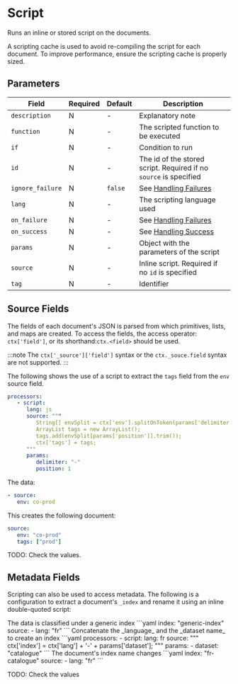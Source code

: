 # Script

<Synopsis>
Runs an inline or stored script on the documents.
</Synopsis>

A scripting cache is used to avoid re-compiling the script for each document. To improve performance, ensure the scripting cache is properly sized.

## Parameters

|Field|Required|Default|Description|
|---|---|---|---|
|`description`|N|-|Explanatory note|
|`function`|N|-|The scripted function to be executed|
|`if`|N|-|Condition to run|
|`id`|N|-|The id of the stored script. Required if no `source` is specified|
|`ignore_failure`|N|`false`|See [Handling Failures](../handling-failures.mdx)|
|`lang`|N|-|The scripting language used|
|`on_failure`|N|-|See [Handling Failures](../handling-failures.mdx)|
|`on_success`|N|-|See [Handling Success](../handling-success.mdx)|
|`params`|N|-|Object with the parameters of the script|
|`source`|N|-|Inline script. Required if no `id` is specified|
|`tag`|N|-|Identifier|

## Source Fields

The fields of each document's JSON is parsed from which primitives, lists, and maps are created. To access the fields, the access operator: `ctx['field']`, or its shorthand:`ctx.<field>` should be used.

:::note
The `ctx['_source']['field']` syntax or the `ctx._souce.field` syntax are not supported.
:::

The following shows the use of a script to extract the `tags` field from the `env` source field.

```yaml
processors:
   - script:
      lang: js
      source: """
         String[] envSplit = ctx['env'].splitOnToken(params['delimiter']);
         ArrayList tags = new ArrayList();
         tags.add(envSplit[params['position']].trim());
         ctx['tags'] = tags;
      """
      params:
         delimiter: "-"
         position: 1
```

The data:

```yaml
- source:
   env: co-prod
```

This creates the following document:

```yaml
source:
   env: "co-prod"
   tags: ["prod"]
```

TODO: Check the values.

## Metadata Fields

Scripting can also be used to access metadata. The following is a configuration to extract a document's `_index` and rename it using an inline double-quoted script:

<Example>
   <Description>
      The data is classified under a generic index
   </Description>
   <SampleCode>
      ```yaml
      index: "generic-index"
      source:
         - lang: "fr"
      ```
   </SampleCode>

   <Description>
      Concatenate the _language_ and the _dataset name_ to create an index
   </Description>
   <SampleCode>
   ```yaml
   processors:
         - script:
            lang: fr
            source: """
               ctx['index'] = ctx['lang'] + '-' + params['dataset'];
            """
            params:
               - dataset: "catalogue"
   ```
   </SampleCode>

   <Description>
      The document's index name changes
   </Description>
   <SampleCode>
   ```yaml
   index: "fr-catalogue"
   source:
      - lang: "fr"
   ```
   </SampleCode>
</Example>

TODO: Check the values
